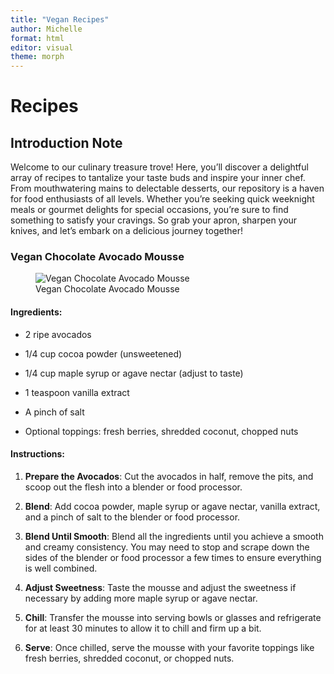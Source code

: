 ```yaml
---
title: "Vegan Recipes"
author: Michelle
format: html
editor: visual
theme: morph
---
```


# Recipes

## Introduction Note

Welcome to our culinary treasure trove! Here, you'll discover a delightful array of recipes to tantalize your taste buds and inspire your inner chef. From mouthwatering mains to delectable desserts, our repository is a haven for food enthusiasts of all levels. Whether you're seeking quick weeknight meals or gourmet delights for special occasions, you're sure to find something to satisfy your cravings. So grab your apron, sharpen your knives, and let's embark on a delicious journey together!

### **Vegan Chocolate Avocado Mousse**

![Vegan Chocolate Avocado Mousse](https://plantbasedonabudget.com/wp-content/uploads/2014/05/Vegan-Chocolate-Avocado-Pudding-Plant-Based-on-a-Budget-1-2.jpg)

#### **Ingredients:**

-   2 ripe avocados

-   1/4 cup cocoa powder (unsweetened)

-   1/4 cup maple syrup or agave nectar (adjust to taste)

-   1 teaspoon vanilla extract

-   A pinch of salt

-   Optional toppings: fresh berries, shredded coconut, chopped nuts

#### **Instructions:**

1.  **Prepare the Avocados**: Cut the avocados in half, remove the pits, and scoop out the flesh into a blender or food processor.

2.  **Blend**: Add cocoa powder, maple syrup or agave nectar, vanilla extract, and a pinch of salt to the blender or food processor.

3.  **Blend Until Smooth**: Blend all the ingredients until you achieve a smooth and creamy consistency. You may need to stop and scrape down the sides of the blender or food processor a few times to ensure everything is well combined.

4.  **Adjust Sweetness**: Taste the mousse and adjust the sweetness if necessary by adding more maple syrup or agave nectar.

5.  **Chill**: Transfer the mousse into serving bowls or glasses and refrigerate for at least 30 minutes to allow it to chill and firm up a bit.

6.  **Serve**: Once chilled, serve the mousse with your favorite toppings like fresh berries, shredded coconut, or chopped nuts.
